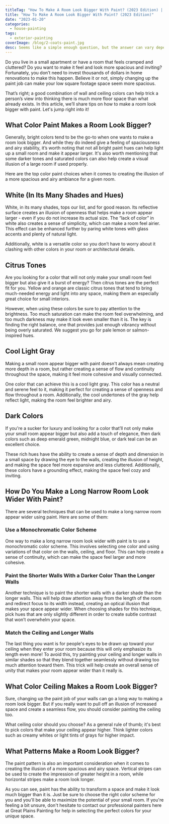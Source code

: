 ```yaml
---
titleTag: "How To Make A Room Look Bigger With Paint? (2023 Edition) | Great Plains Painting"
title: "How To Make A Room Look Bigger With Paint? (2023 Edition)"
date: "2023-01-20"
categories:
  - house-painting
tags:
  - exterior-painting
coverImage: /blog/2-coats-paint.jpg
desc: Seems like a simple enough question, but the answer can vary depending on the painter you ask and their definition of two coats. Read our article to find out...
---
```


Do you live in a small apartment or have a room that feels cramped and cluttered? Do you want to make it feel and look more spacious and inviting? Fortunately, you don’t need to invest thousands of dollars in home renovations to make this happen. Believe it or not, simply changing up the paint job can make your low square footage space seem more spacious.

That’s right; a good combination of wall and ceiling colors can help trick a person’s view into thinking there is much more floor space than what already exists. In this article, we’ll share tips on how to make a room look bigger with paint. Let's jump right into it!

## What Color Paint Makes a Room Look Bigger?

Generally, bright colors tend to be the go-to when one wants to make a room look bigger. And while they do indeed give a feeling of spaciousness and airy stability, it’s worth noting that not all bright paint hues can help light up a small room and make it appear larger. It's also worth mentioning that some darker tones and saturated colors can also help create a visual illusion of a large room if used properly.

Here are the top color paint choices when it comes to creating the illusion of a more spacious and airy ambiance for a given room.

## White (In Its Many Shades and Hues)

White, in its many shades, tops our list, and for good reason. Its reflective surface creates an illusion of openness that helps make a room appear larger - even if you do not increase its actual size. The “lack of color” in white also creates a sense of simplicity, which can make a room feel airier. This effect can be enhanced further by paring white tones with glass accents and plenty of natural light.

Additionally, white is a versatile color so you don’t have to worry about it clashing with other colors in your room or architectural details.

## Citrus Tones

Are you looking for a color that will not only make your small room feel bigger but also give it a burst of energy? Then citrus tones are the perfect fit for you. Yellow and orange are classic citrus tones that tend to bring much-needed energy and light into any space, making them an especially great choice for small interiors.

However, when using these colors be sure to pay attention to the brightness. Too much saturation can make the room feel overwhelming, and too much darkness may make it look even smaller than it is. The key is finding the right balance, one that provides just enough vibrancy without being overly saturated. We suggest you go for pale lemon or salmon-inspired hues.

## Cool Light Gray

Making a small room appear bigger with paint doesn't always mean creating more depth in a room, but rather creating a sense of flow and continuity throughout the space, making it feel more cohesive and visually connected.

One color that can achieve this is a cool light gray. This color has a neutral and serene feel to it, making it perfect for creating a sense of openness and flow throughout a room. Additionally, the cool undertones of the gray help reflect light, making the room feel brighter and airy.

## Dark Colors

If you're a sucker for luxury and looking for a color that’ll not only make your small room appear bigger but also add a touch of elegance, then dark colors such as deep emerald green, midnight blue, or dark teal can be an excellent choice.

These rich hues have the ability to create a sense of depth and dimension in a small space by drawing the eye to the walls, creating the illusion of height, and making the space feel more expansive and less cluttered. Additionally, these colors have a grounding effect, making the space feel cozy and inviting.

## How Do You Make a Long Narrow Room Look Wider With Paint?

There are several techniques that can be used to make a long narrow room appear wider using paint. Here are some of them:

### Use a Monochromatic Color Scheme

One way to make a long narrow room look wider with paint is to use a monochromatic color scheme. This involves selecting one color and using variations of that color on the walls, ceiling, and floor. This can help create a sense of continuity, which can make the space feel larger and more cohesive.

### Paint the Shorter Walls With a Darker Color Than the Longer Walls

Another technique is to paint the shorter walls with a darker shade than the longer walls. This will help draw attention away from the length of the room and redirect focus to its width instead, creating an optical illusion that makes your space appear wider. When choosing shades for this technique, pick hues that are only slightly different in order to create subtle contrast that won’t overwhelm your space.

### Match the Ceiling and Longer Walls

The last thing you want is for people's eyes to be drawn up toward your ceiling when they enter your room because this will only emphasize its length even more! To avoid this, try painting your ceiling and longer walls in similar shades so that they blend together seamlessly without drawing too much attention toward them. This trick will help create an overall sense of unity that makes your room appear wider than it really is.

## What Color Ceiling Makes a Room Look Bigger?

Sure, changing up the paint job of your walls can go a long way to making a room look bigger. But if you really want to pull off an illusion of increased space and create a seamless flow, you should consider painting the ceiling too.

What ceiling color should you choose? As a general rule of thumb; it's best to pick colors that make your ceiling appear higher. Think lighter colors such as creamy whites or light tints of grays for higher impact.

## What Patterns Make a Room Look Bigger?

The paint pattern is also an important consideration when it comes to creating the illusion of a more spacious and airy space. Vertical stripes can be used to create the impression of greater height in a room, while horizontal stripes make a room look longer.

As you can see, paint has the ability to transform a space and make it look much bigger than it is. Just be sure to choose the right color scheme for you and you'll be able to maximize the potential of your small room. If you're feeling a bit unsure, don't hesitate to contact our professional painters here at Great Plains Painting for help in selecting the perfect colors for your unique space.
